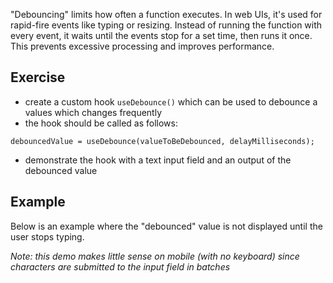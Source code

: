 
"Debouncing" limits how often a function executes. In web UIs, it's used for
rapid-fire events like typing or resizing. Instead of running the function with
every event, it waits until the events stop for a set time, then runs it once.
This prevents excessive processing and improves performance.

## Exercise

- create a custom hook `useDebounce()` which can be used to debounce a values
  which changes frequently
- the hook should be called as follows:

```
debouncedValue = useDebounce(valueToBeDebounced, delayMilliseconds);
```

- demonstrate the hook with a text input field and an output of the debounced
  value

## Example

Below is an example where the "debounced" value is not displayed until the user
stops typing.

_Note: this demo makes little sense on mobile (with no keyboard) since
characters are submitted to the input field in batches_

<App />
